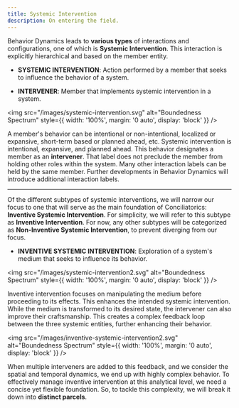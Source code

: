 ```yaml
---
title: Systemic Intervention
description: On entering the field.
---
```


Behavior Dynamics leads to **various types** of interactions and configurations, one of which is **Systemic Intervention**. This interaction is explicitly hierarchical and based on the member entity. 

- **SYSTEMIC INTERVENTION**: Action performed by a member that seeks to influence the behavior of a system.

- **INTERVENER**: Member that implements systemic intervention in a system.

<img 
  src="/images/systemic-intervention.svg" 
  alt="Boundedness Spectrum" 
  style={{ width: '100%', margin: '0 auto', display: 'block' }} 
/>

A member's behavior can be intentional or non-intentional, localized or expansive, short-term based or planned ahead, etc. Systemic intervention is intentional, expansive, and planned ahead. This behavior designates a member as an **intervener**. That label does not preclude the member from holding other roles within the system. Many other interaction labels can be held by the same member. Further developments in Behavior Dynamics will introduce additional interaction labels.

---

Of the different subtypes of systemic interventions, we will narrow our focus to one that will serve as the main foundation of Conciliatorics: **Inventive Systemic Intervention**. For simplicity, we will refer to this subtype as **Inventive Intervention**. For now, any other subtypes will be categorized as **Non-Inventive Systemic Intervention**, to prevent diverging from our focus.

- **INVENTIVE SYSTEMIC INTERVENTION**: Exploration of a system's medium that seeks to influence its behavior.

<img 
  src="/images/systemic-intervention2.svg" 
  alt="Boundedness Spectrum" 
  style={{ width: '100%', margin: '0 auto', display: 'block' }} 
/>

Inventive intervention focuses on manipulating the medium before proceeding to its effects. This enhances the intended systemic intervention. While the medium is transformed to its desired state, the intervener can also improve their craftsmanship. This creates a complex feedback loop between the three systemic entities, further enhancing their behavior.

<img 
  src="/images/inventive-systemic-intervention2.svg" 
  alt="Boundedness Spectrum" 
  style={{ width: '100%', margin: '0 auto', display: 'block' }} 
/>

When multiple interveners are added to this feedback, and we consider the spatial and temporal dynamics, we end up with highly complex behavior. To effectively manage inventive intervention at this analytical level, we need a concise yet flexible foundation. So, to tackle this complexity, we will break it down into **distinct parcels**.